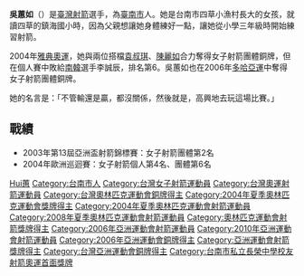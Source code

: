 {{MedalTableTop}}
{{MedalSport | 女子[[射箭|射箭]]}}
{{MedalCompetition | [[奧林匹克運動會|奧林匹克運動會]]}}
{{MedalBronze| [[2004年夏季奧林匹克運動會|2004年雅典]] | [[2004年夏季奧林匹克運動會射箭比賽|團體]]}}
{{MedalCompetition | [[亞洲運動會|亞洲運動會]]}}
{{MedalBronze | [[2006年亞洲運動會|2006年多哈]] | 團體 }}
{{MedalBottom}}

'''吳蕙如'''（{{bd|1982年|11月12日|catIdx=Wu Hui-ju}}）是[[臺灣|臺灣]][[射箭|射箭]]選手，為[[臺南市|臺南市]]人。她是台南市四草小漁村長大的女孩，就讀四草的鎮海國小時，因為父親想讓她身體練好一點，讓她從小學三年級時開始練習射箭。

2004年[[2004年夏季奥林匹克运动会|雅典奧運]]，她與兩位搭檔[[袁叔琪|袁叔琪]]、[[陳麗如|陳麗如]]合力奪得女子射箭團體銅牌，但在個人賽中敗給[[南韓|南韓]]選手李誠辰，排名第6。吳蕙如也在2006年[[多哈亞運|多哈亞運]]中奪得女子射箭團體銅牌。

她的名言是：「不管輸還是贏，都沒關係，然後就是，高興地去玩這場比賽。」

==戰績==
*2003年第13屆亞洲盃射箭錦標賽：女子射箭團體第2名
*2004年歐洲巡迴賽：女子射箭個人第4名、團體第6名

{{DEFAULTSORT:Wu Hui-ju}}
[[Category:吳姓|Hui蕙]]
[[Category:台南市人|Category:台南市人]]
[[Category:台灣女子射箭運動員|Category:台灣女子射箭運動員]]
[[Category:台灣奧運射箭運動員|Category:台灣奧運射箭運動員]]
[[Category:台灣奧林匹克運動會銅牌得主|Category:台灣奧林匹克運動會銅牌得主]]
[[Category:2004年夏季奧林匹克運動會獎牌得主|Category:2004年夏季奧林匹克運動會獎牌得主]]
[[Category:2004年夏季奧林匹克運動會射箭運動員|Category:2004年夏季奧林匹克運動會射箭運動員]]
[[Category:2008年夏季奧林匹克運動會射箭運動員|Category:2008年夏季奧林匹克運動會射箭運動員]]
[[Category:奧林匹克運動會射箭獎牌得主|Category:奧林匹克運動會射箭獎牌得主]]
[[Category:2006年亞洲運動會射箭運動員|Category:2006年亞洲運動會射箭運動員]]
[[Category:2010年亞洲運動會射箭運動員|Category:2010年亞洲運動會射箭運動員]]
[[Category:2006年亞洲運動會銅牌得主|Category:2006年亞洲運動會銅牌得主]]
[[Category:亞洲運動會射箭獎牌得主|Category:亞洲運動會射箭獎牌得主]]
[[Category:台灣亞洲運動會銅牌得主|Category:台灣亞洲運動會銅牌得主]]
[[Category:台南市私立長榮中學校友|Category:台南市私立長榮中學校友]]
[[Category:台湾体育之最|射箭奧運首面獎牌]]